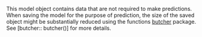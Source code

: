 This model object contains data that are not required to make predictions. When saving the model for the purpose of prediction, the size of the saved object might be substantially reduced using the functions [butcher](https://butcher.tidymodels.org) package. See [butcher:: butcher()] for more details. 
